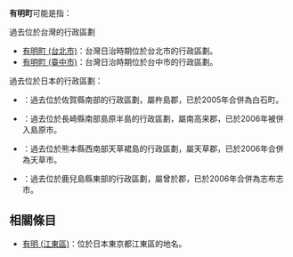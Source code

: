 {{disambig|Y有|Cat=三字亞洲地名消歧义}}

'''有明町'''可能是指：

; 過去位於台灣的行政區劃
* [[有明町_(台北市)|有明町 (台北市)]]：台灣日治時期位於台北市的行政區劃。
* [[有明町_(臺中市)|有明町 (臺中市)]]：台灣日治時期位於台中市的行政區劃。

; 過去位於日本的行政區劃：
* {{Tsl|ja|有明町 (佐賀県)|有明町 (佐賀縣)}}：過去位於佐賀縣南部的行政區劃，屬杵島郡，已於2005年合併為白石町。
* {{Tsl|ja|有明町 (長崎県)|有明町 (長崎縣)}}：過去位於長崎縣南部島原半島的行政區劃，屬南高来郡，已於2006年被併入島原市。
* {{Tsl|ja|有明町 (熊本県)|有明町 (熊本縣)}}：過去位於熊本縣西南部天草裙島的行政區劃，屬天草郡，已於2006年合併為天草市。
* {{Tsl|ja|有明町 (鹿児島県)|有明町 (鹿兒島縣)}}：過去位於鹿兒島縣東部的行政區劃，屬曾於郡，已於2006年合併為志布志市。

== 相關條目 ==

* [[有明_(江東區)|有明 (江東區)]]：位於日本東京都江東區的地名。
